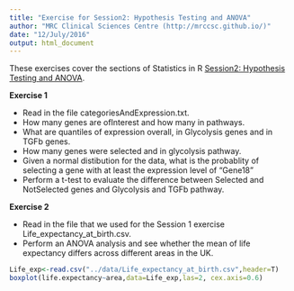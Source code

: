 ```yaml
---
title: "Exercise for Session2: Hypothesis Testing and ANOVA"
author: "MRC Clinical Sciences Centre (http://mrccsc.github.io/)"
date: "12/July/2016"
output: html_document
---
```


These exercises cover the sections of Statistics in R [Session2: Hypothesis Testing and ANOVA]("../Session2_hypothesis_testing.html").

**Exercise 1**

- Read in the file categoriesAndExpression.txt.
- How many genes are ofInterest and how many in pathways.
- What are quantiles of expression overall, in Glycolysis genes and in TGFb genes.
- How many genes were selected and in glycolysis pathway.
- Given a normal distibution for the data, what is the probablity of selecting a gene with at least the expression level of "Gene18"
- Perform a t-test to evaluate the difference between Selected and NotSelected genes and Glycolysis and TGFb pathway.

**Exercise 2**

- Read in the file that we used for the Session 1 exercise Life_expectancy_at_birth.csv.
- Perform an ANOVA analysis and see whether the mean of life expectancy differs across different areas in the UK.

```r
Life_exp<-read.csv("../data/Life_expectancy_at_birth.csv",header=T)
boxplot(life.expectancy~area,data=Life_exp,las=2, cex.axis=0.6)
```


